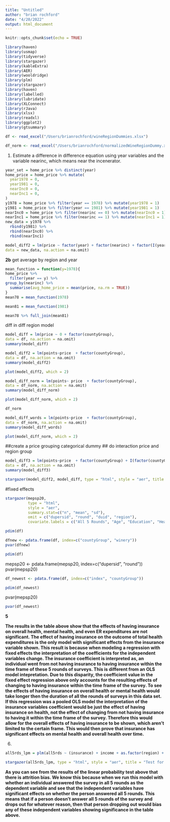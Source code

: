 ```yaml
---
title: "Untitled"
author: "brian rochford"
date: "4/20/2022"
output: html_document
---
```


```r
knitr::opts_chunk$set(echo = TRUE)
```
```r
library(haven)
library(usmap)
library(tidyverse)
library(stargazer)
library(kableExtra)
library(AER)
library(wooldridge)
library(plm)
library(stargazer)
library(haven)
library(labelled)
library(lubridate)
library(XLConnect)
library(rJava)
library(xlsx)
library(readxl)
library(ggplot2)
library(gtsummary)
```


```r
df <- read_excel("/Users/brianrochford/wineRegionDummies.xlsx")
```
```r
df_norm <- read_excel("/Users/brianrochford/normalizedWineRegionDummy.xlsx")
```
1. Estimate a difference in difference equation using year variables and the variable nearinc, which means near the incenerator. 
```r
year_set = home_price %>% distinct(year)
home_price = home_price %>% mutate(
  year1978 = 0,
  year1981 = 0,
  nearInc0 = 0,
  nearInc1 = 0,
)
y1978 = home_price %>% filter(year == 1978) %>% mutate(year1978 = 1)
y1981 = home_price %>% filter(year == 1981) %>% mutate(year1981 = 1)
nearInc0 = home_price %>% filter(nearinc == 0) %>% mutate(nearInc0 = 1)
nearInc1 = home_price %>% filter(nearinc == 1) %>% mutate(nearInc1 = 1)
new_data = y1978 %>%
  rbind(y1981) %>%
  rbind(nearInc0) %>%
  rbind(nearInc1)
```
```r
model_diff2 = lm(price ~ factor(year) + factor(nearinc) + factor(I(year * nearinc)),
data = new_data, na.action = na.omit)
```
**2b**
get average by region and year 
```r
mean_function = function(y=1978){
home_price %>%
  filter(year == y) %>%
group_by(nearinc) %>%
  summarise(avg_home_price = mean(price, na.rm = TRUE))
}
mean78 = mean_function(1978)

```
```r
mean81 = mean_function(1981) 
```
```r
mean78 %>% full_join(mean81)

```

diff in diff region model
```r
model_diff = lm(price ~ 0 + factor(countyGroup),
data = df, na.action = na.omit)
summary(model_diff)
```
```r
model_diff2 = lm(points~price  + factor(countyGroup),
data = df, na.action = na.omit)
summary(model_diff2)
```




```r
plot(model_diff2, which = 2)
```
```r
model_diff_norm = lm(points~ price  + factor(countyGroup),
data = df_norm, na.action = na.omit)
summary(model_diff_norm)
```








```r
plot(model_diff_norm, which = 2)
```


```r
df_norm
```

```r
model_diff_words = lm(points~price  + factor(countyGroup),
data = df_norm, na.action = na.omit)
summary(model_diff_words)
```




```r
plot(model_diff_norm, which = 2)
```






##create a price grouping categorical dummy
## do interaction price and region group
```r
model_diff3 = lm(points~price  + factor(countyGroup) + I(factor(countyGroup)*price),
data = df, na.action = na.omit)
summary(model_diff3)
```






```r
stargazer(model_diff2, model_diff, type = "html", style = "aer", title = "Differences in Differences by Year and Neighborhood", dep.var.labels = c("Diff in Diff", "Average prices"), covariate.labels = c("year dummy-1981", "nearIncenerator (neighborhood 1)", "I(year * nearIncenerator)-1978", "", "year-1978", "year-1981", "nearIncenerator(neighborhood 0)", "nearIncenerator(neighborhood1)"))
```


#fixed effects
```r
stargazer(mepsp20,
          type = "html",
          style = "aer",
          summary.stat=c("n", "mean", "sd"),
          omit = c("dupersid", "round", "duid", "region"),
          covariate.labels = c("All 5 Rounds", "Age", "Education", "Health", "Mental Health", "Insurance", "Prescription Ins.", "Total Expenditures", "ER Expenditures", "Prescription Exp.    ", "Income"))
```

```r
pdim(df)

dfnew <- pdata.frame(df, index=c("countyGroup", "winery"))
pvar(dfnew)
```
```r
pdim(df)
```
mepsp20 <- pdata.frame(mepsp20, index=c("dupersid", "round"))
pvar(mepsp20)

```r
df_newest <- pdata.frame(df, index=c("index", "countyGroup"))
```


```r
pdim(df_newest)
```
pvar(mepsp20)
```r
pvar(df_newest)
```










**5**


**The results in the table above show that the effects of having insurance on overall health, mental health, and even ER expenditures are not significant. The effect of having insurance on the outcome of total health expenditures is the only model with significant effects from the insurance variable shown. This result is because when modeling a regression with fixed effects the interpretation of the coefficients for the independent variables change. The insurance coefficient is interpreted as, an individual went from not having insurance to having insurance within the time frame of these 5 rounds of surveys. This is different from an OLS model intepretation. Due to this disparity, the coefficient value in the fixed effect regression above only accounts for the resulting effects of changing to having insurance within the time frame of the survey. To see the effects of having insurance on overall health or mental health would take longer then the duration of all the rounds of surveys in this data set.**
**If this regression was a pooled OLS model the interpretation of the insurance variables coefficient would be just the effect of having insurance on health, not the effect of changing from not having insurance to having it within the time frame of the survey. Therefore this would allow for the overall effects of having insurance to be shown, which aren't limited to the certain frame. This would then prove that insurance has significant effects on mental health and overall health over time.**


6. 
```r
all5rds_lpm = plm(all5rds ~ (insurance) + income + as.factor(region) + age, data = mepsp20, model = "pooling", na.action = na.omit)
```
```r
stargazer(all5rds_lpm, type = "html", style = "aer", title = "Test for Attrition Bias model with linear probability", omit = c("region"), dep.var.labels = c("Individuals answered all 5 rounds of survey"))
```


**As you can see from the results of the linear probability test above that there is attrition bias. We know this because when we run this model with whether an individual answered the survey in all 5 rounds as the dependent variable and see that the independent variables have significant effects on whether the person answered all 5 rounds. This means that if a person doesn't answer all 5 rounds of the survey and drops out for whatever reason, then that person dropping out would bias any of these independent variables showing significance in the table above.**
